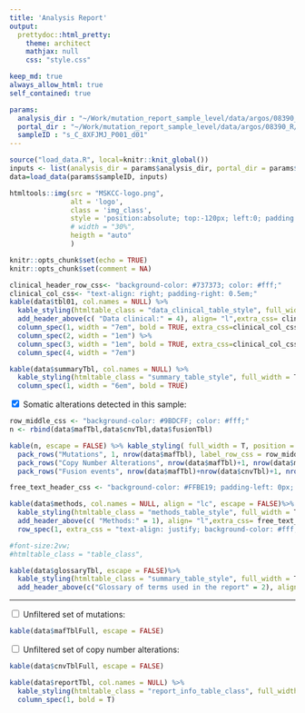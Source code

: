 ```yaml
---
title: 'Analysis Report'
output:
  prettydoc::html_pretty:
    theme: architect
    mathjax: null
    css: "style.css"

keep_md: true
always_allow_html: true
self_contained: true

params:
  analysis_dir : "~/Work/mutation_report_sample_level/data/argos/08390_R/1.1.2/20230208_22_12_784560/analysis/"
  portal_dir : "~/Work/mutation_report_sample_level/data/argos/08390_R/1.1.2/20230208_22_12_784560/portal/"
  sampleID : "s_C_8XFJMJ_P001_d01"
---
```


```r


source("load_data.R", local=knitr::knit_global())
inputs <- list(analysis_dir = params$analysis_dir, portal_dir = params$portal_dir)
data=load_data(params$sampleID, inputs)
```


```r
htmltools::img(src = "MSKCC-logo.png",
               alt = 'logo',
               class = 'img_class',
               style = 'position:absolute; top:-120px; left:0; padding:3px; max-height: 40px', 
               # width = "30%",
               heigth = "auto"
               )
```

```r
knitr::opts_chunk$set(echo = TRUE)
knitr::opts_chunk$set(comment = NA)
```

```r
clinical_header_row_css<- "background-color: #737373; color: #fff;"
clinical_col_css<- "text-align: right; padding-right: 0.5em;"
kable(data$tbl01, col.names = NULL) %>% 
  kable_styling(htmltable_class = "data_clinical_table_style", full_width = T, position = "left") %>% 
  add_header_above(c( "Data clinical:" = 4), align= "l",extra_css= clinical_header_row_css )%>%
  column_spec(1, width = "7em", bold = TRUE, extra_css=clinical_col_css) %>%
  column_spec(2, width = "1em") %>%
  column_spec(3, width = "1em", bold = TRUE, extra_css=clinical_col_css) %>%
  column_spec(4, width = "7em")
```

```r
kable(data$summaryTbl, col.names = NULL) %>% 
  kable_styling(htmltable_class = "summary_table_style", full_width = T, position = "left") %>% 
  column_spec(1, width = "6em", bold = TRUE)
```
<!---
Collapsibles: https://www.digitalocean.com/community/tutorials/css-collapsible
-->
```{=html}
<div class="wrap-collabsible"> 
    <input id="collapsible_mafTbl" class="toggle" type="checkbox" checked> 
    
    <label for="collapsible_mafTbl" class="lbl-toggle">
        Somatic alterations detected in this sample:
    </label>

    <div class="collapsible-content">     
        <div class="content-inner">  
```
```r
row_middle_css <- "background-color: #9BDCFF; color: #fff;"
n <- rbind(data$mafTbl,data$cnvTbl,data$fusionTbl)

kable(n, escape = FALSE) %>% kable_styling( full_width = T, position = "left")%>%
  pack_rows("Mutations", 1, nrow(data$mafTbl), label_row_css = row_middle_css)%>%
  pack_rows("Copy Number Alterations", nrow(data$mafTbl)+1, nrow(data$mafTbl)+nrow(data$cnvTbl), label_row_css = row_middle_css) %>%
  pack_rows("Fusion events", nrow(data$mafTbl)+nrow(data$cnvTbl)+1, nrow(data$mafTbl)+nrow(data$cnvTbl)+nrow(data$fusionTbl), label_row_css = row_middle_css)
```
```{=html}
</div>
</div>
</div>
```

```r
free_text_header_css <- "background-color: #FFBE19; padding-left: 0px; color: #fff; "

kable(data$methods, col.names = NULL, align = "lc", escape = FALSE)%>%
  kable_styling(htmltable_class = "methods_table_style", full_width = T, position = "left") %>% 
  add_header_above(c( "Methods:" = 1), align= "l",extra_css= free_text_header_css ) %>%
  row_spec(1, extra_css = "text-align: justify; background-color: #fff;")

#font-size:2vw;
#htmltable_class = "table_class",
```

```r
kable(data$glossaryTbl, escape = FALSE)%>%
  kable_styling(htmltable_class = "summary_table_style", full_width = T, position = "left") %>% 
  add_header_above(c("Glossary of terms used in the report" = 2), align= "l",extra_css= free_text_header_css )
```


---

```{=html}
<div class="wrap-collabsible"> 
    <input id="collapsible_mafTblFull" class="toggle" type="checkbox"> 
    
    <label for="collapsible_mafTblFull" class="lbl-toggle">
        Unfiltered set of mutations:
    </label>

    <div class="collapsible-content">     
        <div class="content-inner">  
```

```r
kable(data$mafTblFull, escape = FALSE)
```
```{=html}
</div>
</div>
</div>
```

```{=html}
<div class="wrap-collabsible"> 
    <input id="collapsible_cnvTblFull" class="toggle" type="checkbox"> 
    
    <label for="collapsible_cnvTblFull" class="lbl-toggle">
       Unfiltered set of copy number alterations:
    </label>

    <div class="collapsible-content">     
        <div class="content-inner">
```
```r
kable(data$cnvTblFull, escape = FALSE)
```
```{=html}
</div>
</div>
</div>
```



```r
kable(data$reportTbl, col.names = NULL) %>% 
  kable_styling(htmltable_class = "report_info_table_class", full_width = F, position = "left")%>% 
  column_spec(1, bold = T)
```
